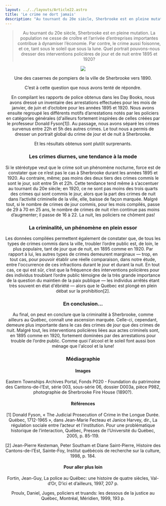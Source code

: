 ```yaml
---
layout: ../../layouts/Article22.astro
title: 'Le crime ne dort jamais'
description: "Au tournant du 20e siècle, Sherbrooke est en pleine mutation. La population ne cesse de croître et l’arrivée d’entreprises importantes contribue à dynamiser l’économie. Par contre, le crime aussi foisonne, et ce, tant sous le soleil que sous la lune. Quel portrait pouvons-nous dresser des interventions policières de jour et de nuit entre 1895 et 1920?"
---
```


<Header titre="Le crime ne dort jamais" image="/assets/img/photo-1605866756747-c06a83b3f6c6.avif"/>
  
<Text>
<blockquote>Au tournant du 20e siècle, Sherbrooke est en pleine mutation. La population ne cesse de croître et l’arrivée d’entreprises importantes contribue à dynamiser l’économie. Par contre, le crime aussi foisonne, et ce, tant sous le soleil que sous la lune. Quel portrait pouvons-nous dresser des interventions policières de jour et de nuit entre 1895 et 1920?</blockquote>

<img src="/assets/img/bf295b39-50f5-4f1d-82cd-fc72e2c6339b.jpg" class="mx-auto"/>
<p class="text-xs -mt-5 text-center">Une des casernes de pompiers de la ville de Sherbrooke vers 1890.</p>

C’est à cette question que nous avons tenté de répondre.

En compilant les rapports de police obtenus dans les Day Books, nous avons dressé un inventaire des arrestations effectuées pour les mois de janvier, de juin et d’octobre pour les années 1895 et 1920. Nous avons ensuite regroupé les différents motifs d’arrestations notés par les policiers en catégories générales (d'ailleurs fortement inspirées de celles créées par le professeur Donald Fyson[1]). Au passage, nous avons séparé les crimes survenus entre 22h et 5h des autres crimes. Le tout nous a permis de dresser un portrait global du crime de jour et de nuit à Sherbrooke.

Et les résultats obtenus sont plutôt surprenants.

<h3>Les crimes diurnes, une tendance à la mode</h3>
Si le stéréotype veut que le crime soit un phénomène nocturne,  force est de constater que ce n’est pas le cas à Sherbrooke durant les années 1895 et 1920. Au contraire, même; pas moins des deux tiers des crimes commis le sont le jour, soit entre 5h et 22h. Cette tendance tend même à s’accentuer au tournant du 20e siècle; en 1920, ce ne sont pas moins des trois quarts des crimes qui sont commis le jour, alors que la part des crimes de nuit dans l’activité criminelle de la ville, elle, baisse de façon marquée. Malgré tout, si le nombre de crimes de jour commis, pour les mois compilés, passe de 29 à 70 en 25 ans, le nombre de crimes de nuit n’en continue pas moins d’augmenter; il passe de 16 à 22. La nuit, les policiers ne chôment pas!

<div class="flourish-embed flourish-chart" data-src="visualisation/12879167"><script src="https://public.flourish.studio/resources/embed.js"></script></div>

<h3>La criminalité, un phénomène en plein essor</h3>

Les données compilées permettent également de constater que, de tous les types de crimes commis dans la ville, troubler l’ordre public est, de loin, le plus populaire, tant de jour que de nuit, en 1895 comme en 1920. Par rapport à lui, les autres types de crimes demeurent marginaux ― trop, en tout cas, pour pouvoir établir une réelle comparaison, dans notre étude, entre l'occurrence de ces infractions durant le jour et durant la nuit. En tout cas, ce qui est sûr, c’est que la fréquence des interventions policières pour des individus troublant l’ordre public témoigne de la très grande importance de la question du maintien de la paix publique ― les individus arrêtés étant très souvent en état d'ébriété ― alors que le Québec est plongé en plein débat sur la prohibition[2].

<div class="flourish-embed flourish-chart" data-src="visualisation/12879190"><script src="https://public.flourish.studio/resources/embed.js"></script></div>

<h3>En conclusion...</h3>
Au final, on peut en conclure que la criminalité à Sherbrooke, comme ailleurs au Québec, connaît une ascension marquée. Celle-ci, cependant, demeure plus importante dans le cas des crimes de jour que des crimes de nuit. Malgré tout, les interventions policières liées aux actes criminels sont, en 1895 comme en 1920, fortement dominées par des arrestations pour trouble de l’ordre public. Comme quoi l'alcool et le soleil font aussi bon ménage que l'alcool et la lune!
</Text>
<Chapitres 
  description=""
  chapitres={
    [
      {label: "Travail policier - Présentation", url: "/2022/travail-policier-1"},
      {label: "Les meilleurs endroits pour commettre un crime", url: "/2022/travail-policier-2"},
      {label: "Arrestations et la prison", url: "/2022/travail-policier-3"},
      {label: "Le crime ne dort jamais", url: "/2022/travail-policier-4", current: true},
    ]
  }
/>

<div class="p-10 lg:p-24 py-5 lg:py-12 text-sm bg-gray-400">
  <h3>Médiagraphie</h3>
<h4>Images</h4>
Eastern Townships Archives Portal, Fonds P020 - Foundation du patrimoine des Cantons-de-l’Est, série 003, sous-série 06, dossier D003a, pièce P982, photographie de Sherbrooke Fire House (1890?).

<h4>Références</h4>
[1] Donald Fyson, « The Judicial Prosecution of Crime in the Longue Durée. Québec, 1712-1965 », dans Jean-Marie Fecteau et Janice Harvey, dir., La régulation sociale entre l’acteur et l'institution. Pour une problématique historique de l’interaction, Québec, Presses de l’Université du Québec, 2005, p. 85-119.

[2] Jean-Pierre Kesteman, Peter Southam et Diane Saint-Pierre, Histoire des Cantons-de-l’Est, Sainte-Foy, Institut québécois de recherche sur la culture, 1998, p. 184.

<h4>Pour aller plus loin</h4>
Fortin, Jean-Guy, La police au Québec: une histoire de quatre siècles, Val-d’Or, D’ici et d’ailleurs, 1997, 207 p.

Proulx, Daniel, Juges, policiers et truands: les dessous de la justice au Québec, Montréal, Méridien, 1999, 193 p.
</div>